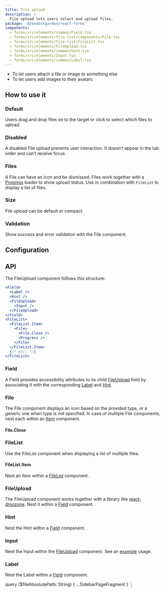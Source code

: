 ```yaml
---
title: File upload
description: >
  File upload lets users select and upload files.
package: '@zendeskgarden/react-forms'
components:
  - forms/src/elements/common/Field.tsx
  - forms/src/elements/file-list/components/File.tsx
  - forms/src/elements/file-list/FileList.tsx
  - forms/src/elements/FileUpload.tsx
  - forms/src/elements/common/Hint.tsx
  - forms/src/elements/Input.tsx
  - forms/src/elements/common/Label.tsx
---
```


<Usage>
  <Use>
    <ul>
      <li>To let users attach a file or image to something else</li>
      <li>To let users add images to their avatars</li>
    </ul>
  </Use>
</Usage>

## How to use it

### Default

Users drag and drop files on to the target or click to select which files to upload.


<CodeExample code={DefaultCode}>
  <Default />
</CodeExample>

### Disabled

A disabled File upload prevents user interaction. It doesn’t appear in the tab order and can’t receive focus.


<CodeExample code={DisabledCode}>
  <Disabled />
</CodeExample>

### Files

A File can have an icon and be dismissed. Files work together with a
[Progress](/components/progress) loader to show upload status. Use in
combination with `FileList` to display a list of files.


<CodeExample code={FileListCode}>
  <FileList />
</CodeExample>

### Size

File upload can be default or compact.


<CodeExample code={SizeCode}>
  <Size />
</CodeExample>

### Validation

Show success and error validation with the File component.


<CodeExample code={ValidationCode}>
  <Validation />
</CodeExample>

## Configuration

<Configuration reactPackage={props.data.mdx.package} components={props.data.mdx.components} />

## API

The FileUpload component follows this structure:

```jsx
<Field>
  <Label />
  <Hint />
  <FileUpload>
    <Input />
  </FileUpload>
</Field>
<FileList>
  <FileList.Item>
    <File>
      <File.Close />
      <Progress />
    </File>
  </FileList.Item>
  {/* etc. */}
</FileList>
```


### Field

<Component components={props.data.mdx.components} componentName="field" />

A Field provides accessibility attributes to its child [FileUpload](#fileupload) field by associating it
with the corresponding [Label](#label) and [Hint](#hint).

<PropSheet components={props.data.mdx.components} componentName="field" />

### File

<Component components={props.data.mdx.components} componentName="file" />

The File component displays an icon based on the provided type, or a generic one when type is not specified.
In case of multiple File components, nest each within an [Item](#filelistitem) component.

<PropSheet components={props.data.mdx.components} componentName="file" />

#### File.Close

<Component components={COMPONENTS} componentName="file.close" />

### FileList

<Component components={props.data.mdx.components} componentName="fileList" />

Use the FileList component when displaying a list of multiple files.

<PropSheet components={props.data.mdx.components} componentName="fileList" />

#### FileList.Item

<Component components={COMPONENTS} componentName="fileList.item" />

Nest an Item within a [FileList](#filelist) component.

### FileUpload

<Component components={props.data.mdx.components} componentName="fileUpload" />

The FileUpload component works together with a library like
[react-dropzone](https://react-dropzone.js.org/). Nest it within a [Field](#field) component.

<PropSheet components={props.data.mdx.components} componentName="fileUpload" />

### Hint

<Component components={props.data.mdx.components} componentName="hint" />

Nest the Hint within a [Field](#field) component.

<PropSheet components={props.data.mdx.components} componentName="hint" />

### Input

<Component components={props.data.mdx.components} componentName="input" />

Nest the Input within the [FileUpload](#fileupload) component. See an [example](#default) usage.

<PropSheet components={props.data.mdx.components} componentName="input" />

### Label

<Component components={props.data.mdx.components} componentName="label" />

Nest the Label within a [Field](#field) component.

<PropSheet components={props.data.mdx.components} componentName="label" />


  query ($fileAbsolutePath: String) {
    ...SidebarPageFragment
  }
`;
